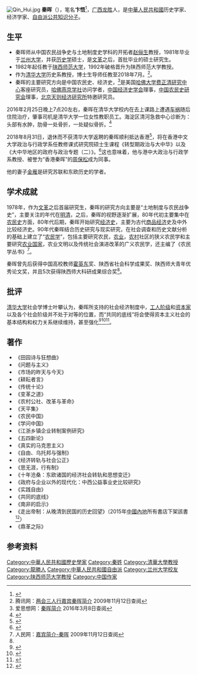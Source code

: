{{otheruses}}
{{blpsources|time=2015-11-27T07:02:07+00:00}}
[[File:Qin_Hui.jpg|thumb]]
'''秦晖'''（{{bd|1953年|12月}}），笔名'''卞悟'''<ref>{{cite web |author1=章诗依 |title=找寻共同底线 |url=http://finance.sina.com.cn/roll/20130403/225315047728.shtml |website=新浪 |publisher=经济观察报 |date=2013-04-03}}</ref>，[[广西|广西]][[龙胜|龙胜]]人，是[[中華人民共和國|中華人民共和國]]历史学家、经济学家、[[自由派|自由派]][[公共知识分子|公共知识分子]]。

== 生平 ==
* 秦晖师从中国农民战争史与土地制度史学科的开拓者[[赵俪生|赵俪生]]教授，1981年毕业于[[兰州大学|兰州大学]]，并获[[历史学|历史学]]硕士，是[[文革|文革]]之后，首批毕业的硕士研究生。
* 1982年起任教于[[陕西师范大学|陕西师范大学]]，1992年破格晋升为陕西师范大学教授。
* 作为[[清华大学|清华大学]]历史系教授，博士生导师任教至2018年7月。<ref name="腾讯两会三人行嘉宾秦晖简介">腾讯网：[http://www.thebeijingnews.com/news/reform30/2009/01-05/039@080308.htm 两会三人行嘉宾秦晖简介] {{webarchive|url=https://web.archive.org/web/20120807180202/http://www.thebeijingnews.com/news/reform30/2009/01-05/039@080308.htm |date=2012-08-07 }}2009年11月12日查阅</ref>。
* 秦晖的主要研究方向是中国农民史、经济史，<ref name="爱思想网">爱思想网：[http://www.aisixiang.com/data/18368.html 秦晖简介] {{Wayback|url=http://www.aisixiang.com/data/18368.html |date=20160308231300 }}2016年3月8日查阅</ref>是美国[[哈佛大学|哈佛大学]][[费正清研究中心|费正清研究中心]]客座研究员，[[哈佛燕京学社|哈佛燕京学社]]访问学者，[[中国经济史学会|中国经济史学会]]理事，[[中国农民史研究会|中国农民史研究会]]理事，[[北京天则经济研究所|北京天则经济研究所]]特邀研究员。
2016年2月25日晚上7点20左右，秦晖在清华大学校内在去上课路上遭遇[[车祸|车祸]]随后住院治疗，肇事司机是清华大学一位女性教职员工。海淀区清河急救中心诊断为：头部有水肿，肋骨一处骨折，一处疑似骨折。<ref>{{cite web |url=http://news.163.com/16/0227/08/BGQLO5OM00011229.html |language= |title=著名学者秦晖在清华校内遭遇车祸受伤(图) |publisher=中国青年网(北京) |date=2016-02-27 |accessdate= |archive-url=https://web.archive.org/web/20160228105027/http://news.163.com/16/0227/08/BGQLO5OM00011229.html |archive-date=2016-02-28 |dead-url=yes }}</ref>

2018年8月31日，退休而不获清华大学返聘的秦晖顺利抵达香港<ref>{{Cite web|url=https://www.facebook.com/photo.php?fbid=10155796498937849&set=a.10150391573962849&type=3&theater|title=秦晖抵达香港中文大学|accessdate=2018-08-31|author=|date=|publisher=}}</ref>，将在香港中文大学政治与行政学系任教修课式研究院硕士生课程《转型期政治与大中华》以及《大中华地区的政府与政治专题（二）》。<ref>{{Cite web|url=http://www.gpa.cuhk.edu.hk/zh-tw/courses-and-timetable/gpgc-programme|title=香港中文大学政治与行政学系2018-2019年度修课式研究院课程表|accessdate=2018-08-31|author=|date=|publisher=|archive-date=2018-09-02|archive-url=https://web.archive.org/web/20180902220550/http://www.gpa.cuhk.edu.hk/zh-tw/courses-and-timetable/gpgc-programme|dead-url=no}}</ref>这也意味着，他与港中大政治与行政学系教授、被誉为“香港秦晖”的[[周保松|周保松]]成为同事。{{來源請求|reason=“香港秦暉”這一稱呼從何而來？|date=2022年1月11日}}

他的妻子[[金雁|金雁]]是研究苏联和东欧历史的学者。

== 学术成就 ==
1978年，作为[[文化大革命|文革]]之后首届研究生，秦晖的研究方向主要是“土地制度与农民战争史”，主要关注的年代在[[明|明]][[清|清]]，之后，秦晖的视野逐渐扩展，80年代初主要集中在[[农民史|农民史]]方面，80年代后期，秦晖开始研究[[经济史|经济史]]，主要为古代[[商品经济|商品经济]]史及中外比较经济史。90年代秦晖结合历史研究与现实研究，在社会调查和历史文献分析的基础上建立了“[[农民学|农民学]]”，包括主要研究农民，[[农业|农业]]，[[农村|农村]]社区的狭义农民学和主要研究[[农业国家|农业国家]]，农业文明以及传统社会演进改革的广义农民学，还主编了《农民学丛书》<ref name="人民网">人民网：[http://www.people.com.cn/wsrmlt/cwp/qinhuei.html 嘉宾简介-秦晖] {{Wayback|url=http://www.people.com.cn/wsrmlt/cwp/qinhuei.html |date=20080607050220 }}2009年11月12日查阅</ref>。

秦晖曾先后获得中国高校教师[[霍英东|霍英东]]奖、陕西省社会科学成果奖、陕西师大青年优秀论文奖，并且5次获得陕西师大科研成果综合奖<ref name="腾讯两会三人行嘉宾秦晖简介"/>。

==批评==
[[清华大学|清华大学]]社会学博士叶攀认为，秦晖所支持的社会经济制度中，[[工人阶级|工人阶级]]和[[资本家|资本家]]以及各个社会阶级并不处于对等的位置，而“共同的底线”将会使得资本主义社会的基本结构和权力关系继续维持，甚至强化<ref>{{Cite web |url=http://www.wyzxwk.com/Article/sichao/2015/11/355041.html |title=存档副本 |accessdate=2019-12-21 |archive-date=2019-12-21 |archive-url=https://web.archive.org/web/20191221063255/http://www.wyzxwk.com/Article/sichao/2015/11/355041.html |dead-url=no }}</ref><ref>{{Cite web |url=http://www.wyzxwk.com/Article/sichao/2015/04/342059.html |title=存档副本 |accessdate=2019-12-21 |archive-date=2019-12-21 |archive-url=https://web.archive.org/web/20191221063729/http://www.wyzxwk.com/Article/sichao/2015/04/342059.html |dead-url=no }}</ref><ref>{{Cite web |url=http://history.sina.com.cn/cul/zl/2014-09-25/1654101518.shtml |title=存档副本 |accessdate=2019-12-21 |archive-date=2019-12-21 |archive-url=https://web.archive.org/web/20191221064247/http://history.sina.com.cn/cul/zl/2014-09-25/1654101518.shtml |dead-url=no }}</ref>。{{来源请求|秦晖本人则表示其所谓优势实际上反映在国家机能在应对及处理特定事件，特别是公共领域事件的具体体现。}}

== 著作 ==
*《田园诗与狂想曲》
*《问题与主义》
*《市场的昨天与今天》
*《耕耘者言》
*《传统十论》 
*《变革之道》 
*《农村公社、改革与革命》 
*《天平集》 
*《农民中国》
*《学问中国》
*《江浙乡镇企业转制案例研究》
*《五四新论》
*《真实的马克思主义》
*《自由、乌托邦与强制》
*《经济转轨与社会公正》 
*《思无涯，行有制》 
*《十年沧桑：东欧诸国的经济社会转轨和思想变迁》
*《政府与企业以外的现代化：中西公益事业史比较研究》 
*《实践自由》
*《共同的底线》
*《南非的启示》
*《走出帝制：从晚清到民国的历史回望》（2015年[[中國內地|中國內地]]所有書店下架該書<ref>{{cite news |title=中国出版界谨慎回避秦晖《走出帝制》遭禁封话题 |url=https://www.rfi.fr/cn/%E4%B8%AD%E5%9B%BD/20151204-%E4%B8%AD%E5%9B%BD%E5%87%BA%E7%89%88%E7%95%8C%E8%B0%A8%E6%85%8E%E5%9B%9E%E9%81%BF%E7%A7%A6%E6%99%96%E3%80%8A%E8%B5%B0%E5%87%BA%E5%B8%9D%E5%88%B6%E3%80%8B%E9%81%AD%E7%A6%81%E5%B0%81%E8%AF%9D%E9%A2%98}}</ref>）
*《鼎革之际》

== 参考资料 ==
{{commonscat|Qin Hui (historian)}}
{{reflist}}

{{Authority control}}

{{DEFAULTSORT:Q秦}}
[[Category:中華人民共和國歷史學家|Category:中華人民共和國歷史學家]]
[[Category:秦姓|Category:秦姓]]
[[Category:清華大學教授|Category:清華大學教授]]
[[Category:龍勝人|Category:龍勝人]]
[[Category:中華人民共和國自由派|Category:中華人民共和國自由派]]
[[Category:兰州大学校友|Category:兰州大学校友]]
[[Category:陕西师范大学教授|Category:陕西师范大学教授]]
[[Category:中国作家|Category:中国作家]]
